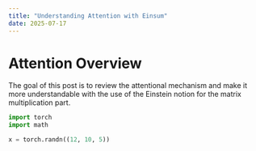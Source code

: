 ```yaml
---
title: "Understanding Attention with Einsum"
date: 2025-07-17
---
```

# Attention Overview

The goal of this post is to review the attentional mechanism and make it more understandable with the use of the Einstein notion for the matrix multiplication part.


```python
import torch
import math
```


```python
x = torch.randn((12, 10, 5))
```
